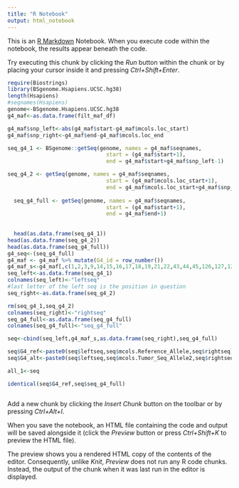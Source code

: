 ```yaml
---
title: "R Notebook"
output: html_notebook
---
```


This is an [R Markdown](http://rmarkdown.rstudio.com) Notebook. When you execute code within the notebook, the results appear beneath the code. 

Try executing this chunk by clicking the *Run* button within the chunk or by placing your cursor inside it and pressing *Ctrl+Shift+Enter*. 

```r
require(Biostrings) 
library(BSgenome.Hsapiens.UCSC.hg38)
length(Hsapiens)
#seqnames(Hsapiens)
genome<-BSgenome.Hsapiens.UCSC.hg38
g4_maf<-as.data.frame(filt_maf_df)

g4_maf$snp_left<-abs(g4_maf$start-g4_maf$mcols.loc_start)
g4_maf$snp_right<-g4_maf$end-g4_maf$mcols.loc_end

seq_g4_1 <- BSgenome::getSeq(genome, names = g4_maf$seqnames,
                               start = (g4_maf$start+1),
                               end = g4_maf$start+g4_maf$snp_left-1)

seq_g4_2 <- getSeq(genome, names = g4_maf$seqnames,
                               start = (g4_maf$mcols.loc_start+1),
                               end = g4_maf$mcols.loc_start+g4_maf$snp_right+1)
  
  seq_g4_full <- getSeq(genome, names = g4_maf$seqnames,
                               start = (g4_maf$start+1),
                               end = g4_maf$end+1)
  
  
  head(as.data.frame(seq_g4_1))
head(as.data.frame(seq_g4_2))
head(as.data.frame(seq_g4_full))
g4_seq<-(seq_g4_full)
g4_maf <- g4_maf %>% mutate(G4_id = row_number())
g4_maf_s<-g4_maf[,c(1,2,3,9,14,15,16,17,18,19,21,22,43,44,45,126,127,128,129,130)]
seq_left<-as.data.frame(seq_g4_1)
colnames(seq_left)<-"leftseq"
#last letter of the left seq is the position in question
seq_right<-as.data.frame(seq_g4_2)

rm(seq_g4_1,seq_g4_2)
colnames(seq_right)<-"rightseq"
seq_g4_full<-as.data.frame(seq_g4_full)
colnames(seq_g4_full)<-"seq_g4_full"

seq<-cbind(seq_left,g4_maf_s,as.data.frame(seq_right),seq_g4_full)

seq$G4_ref<-paste0(seq$leftseq,seq$mcols.Reference_Allele,seq$rightseq)
seq$G4_alt<-paste0(seq$leftseq,seq$mcols.Tumor_Seq_Allele2,seq$rightseq)

all_1<-seq

identical(seq$G4_ref,seq$seq_g4_full)



```

Add a new chunk by clicking the *Insert Chunk* button on the toolbar or by pressing *Ctrl+Alt+I*.

When you save the notebook, an HTML file containing the code and output will be saved alongside it (click the *Preview* button or press *Ctrl+Shift+K* to preview the HTML file).

The preview shows you a rendered HTML copy of the contents of the editor. Consequently, unlike *Knit*, *Preview* does not run any R code chunks. Instead, the output of the chunk when it was last run in the editor is displayed.

